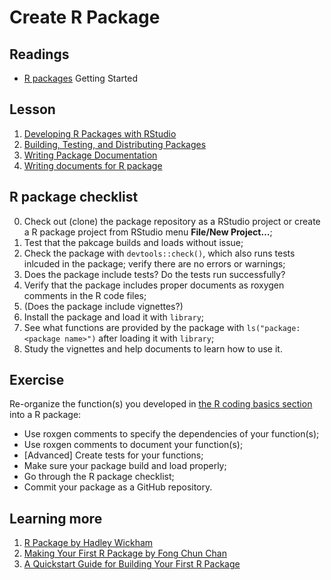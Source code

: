# Create R Package

## Readings

- [R packages](http://r-pkgs.had.co.nz/) Getting Started

## Lesson

1. [Developing R Packages with RStudio](https://support.rstudio.com/hc/en-us/articles/200486488-Developing-Packages-with-RStudio)
1. [Building, Testing, and Distributing Packages](https://support.rstudio.com/hc/en-us/articles/200486508-Building-Testing-and-Distributing-Packages)
1. [Writing Package Documentation](https://support.rstudio.com/hc/en-us/articles/200532317)
1. [Writing documents for R package](http://r-pkgs.had.co.nz/man.html)

## R package checklist
0. Check out (clone) the package repository as a RStudio project or create a R package project from RStudio menu **File/New Project...**;
1. Test that the pakcage builds and loads without issue;
1. Check the package with `devtools::check()`, which also runs tests inlcuded in the package; verify there are no errors or warnings;
1. Does the package include tests? Do the tests run successfully?
1. Verify that the package includes proper documents as roxygen comments in the R code files;
1. (Does the package include vignettes?)
1. Install the package and load it with `library`;
1. See what functions are provided by the package with `ls("package:<package name>")` after loading it with `library`;
1. Study the vignettes and help documents to learn how to use it.

## Exercise

Re-organize the function(s) you developed in [the R coding basics section](02-coding.html) into a R package:

- Use roxgen comments to specify the dependencies of your function(s);
- Use roxgen comments to document your function(s);
- [Advanced] Create tests for your functions;
- Make sure your package build and load properly;
- Go through the R package checklist;
- Commit your package as a GitHub repository.

## Learning more
1. [R Package by Hadley Wickham](http://r-pkgs.had.co.nz/)
1. [Making Your First R Package by Fong Chun Chan](http://tinyheero.github.io/jekyll/update/2015/07/26/making-your-first-R-package.html)
1. [A Quickstart Guide for Building Your First R Package](https://methodsblog.wordpress.com/2015/11/30/building-your-first-r-package/)
